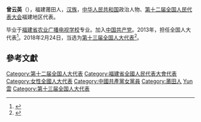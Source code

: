 '''曾云英'''（{{bd|1973年||}}），福建莆田人，[[汉族|汉族]]，[[中华人民共和国|中华人民共和国]]政治人物、[[第十二届全国人民代表大会|第十二届全国人民代表大会]]福建地区代表。

毕业于[[福建省农业广播电视学校|福建省农业广播电视学校]]专业。加入[[中国共产党|中国共产党]]。2013年，担任全国人大代表<ref>{{cite news|title=全国人大代表信息-曾云英|url= http://210.82.31.1:8084/delegate/viewDelegate.action?dbid=121091|accessdate=2013-04-05|newspaper=全国人大网|archive-url=https://web.archive.org/web/20160306173152/http://www.npc.gov.cn/delegate/viewDelegate.action?dbid=121091|archive-date=2016-03-06|dead-url=yes}}</ref>。2018年2月24日，当选为[[第十三届全国人大代表|第十三届全国人大代表]]<ref>{{Cite web|title=（受权发布）中华人民共和国第十三届全国人民代表大会代表名单-中新网|url=http://www.chinanews.com/gn/2018/02-25/8453959.shtml|accessdate=2021-02-13|work=中新网|archive-date=2018-02-27|archive-url=https://web.archive.org/web/20180227031724/http://www.chinanews.com/gn/2018/02-25/8453959.shtml|dead-url=no}}</ref>。

==參考文獻==
{{reflist}}

{{DEFAULTSORT:Zeng曾}}
[[Category:第十二届全国人大代表|Category:第十二届全国人大代表]]
[[Category:福建省全國人民代表大會代表|Category:福建省全國人民代表大會代表]]
[[Category:女性全國人大代表|Category:女性全國人大代表]]
[[Category:中國共產黨女黨員|Category:中國共產黨女黨員]]
[[Category:莆田人|Category:莆田人]]
[[Category:曾姓|Yun雲]]
[[Category:第十三届全国人大代表|Category:第十三届全国人大代表]]


{{中国政治人物小作品}}